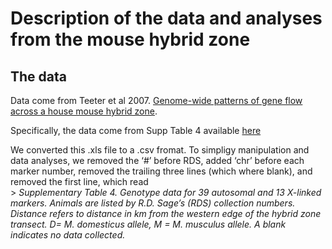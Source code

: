 # Description of the data and analyses from the mouse hybrid zone

## The data 
Data come from Teeter et al 2007. [Genome-wide patterns of gene flow across a house mouse hybrid zone](http://genome.cshlp.org/content/18/1/67).  
  
Specifically, the data come from Supp Table 4 available [here](http://genome.cshlp.org/content/suppl/2007/11/19/gr.6757907.DC1/TeeterSuppTable4.xls)

We converted this .xls file to a .csv fromat. To simpligy manipulation and data analyses, we removed the '#' before RDS, added 'chr' before each marker number, removed the trailing three lines (which where blank),  and  removed the first line, which read  
> *Supplementary Table 4. Genotype data for 39 autosomal and 13 X-linked markers.  Animals are listed by R.D. Sage's (RDS) collection numbers. Distance refers to distance in km from the western edge of the hybrid zone transect.  D= M. domesticus allele, M = M. musculus allele.  A blank indicates no data collected.*
